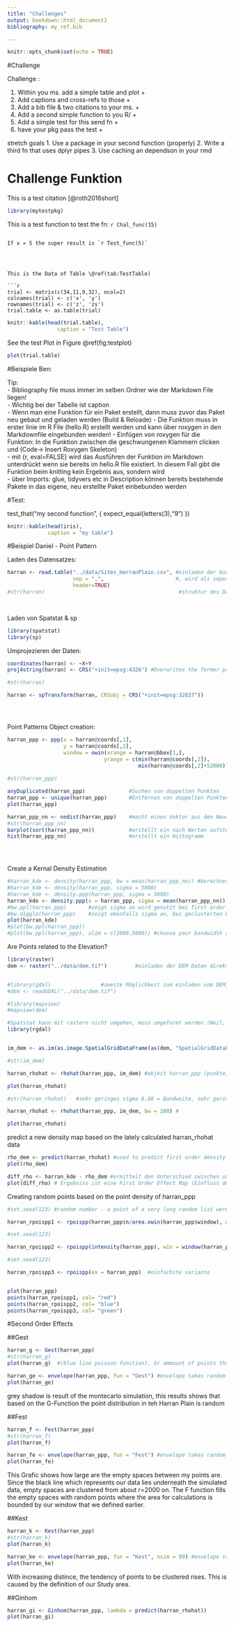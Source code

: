 ```yaml
---
title: "Challenges"
output: bookdown::html_document2
bibliography: my_ref.bib

---
```


```r
knitr::opts_chunk$set(echo = TRUE)
```

#Challenge 

Challenge :

1. Within you ms. add a simple table and plot        +
2. Add captions and cross-refs to those              +
3. Add a bib file & two citations to your ms.        +
4. Add a second simple function to you R/            +
5. Add a simple test for this send fn                +
6. have your pkg pass the test                       +


stretch goals
1. Use a package in your second function (properly)
2. Write a third fn that uses dplyr pipes
3. Use caching an dependson in your rmd





# Challenge Funktion

This is a test citation [@roth2016short]

```r
library(mytestpkg)

```


This is a test function to test the fn:  `r Chal_func(15)`




```

If x = 5 the super result is `r Test_func(5)`




This is the Data of Table \@ref(tab:TestTable)

```r


trial <- matrix(c(34,11,9,32), ncol=2)
colnames(trial) <- c('x', 'y')
rownames(trial) <- c('z', 'zs')
trial.table <- as.table(trial)
```

```r
knitr::kable(head(trial.table),
                caption = "Test Table")
```


See the test Plot in Figure \@ref(fig:testplot)


```r
plot(trial.table)
```







#Beispiele Ben:

Tip:      
- Bibliography file muss immer im selben Ordner wie der Markdown File liegen!     
- Wichtig bei der Tabelle ist caption          
- Wenn man eine Funktion für ein Paket erstellt, dann muss zuvor das Paket neu gebaut und geladen werden (Build & Reloade)
- Die Funktion muss in erster linie im R File (hello.R) erstellt werden und kann über roxygen in den Markdownfile eingebunden werden!
- Einfügen von roxygen für die Funktion: In die Funktion zwischen die geschwungenen Klammern clicken und (Code-> Insert Roxygen Skeleton)      
- mit {r, eval=FALSE} wird das Ausführen der Funktion im Markdown unterdrückt wenn sie bereits im hello.R file existiert. In diesem Fall gibt die Funktion beim knitting kein Ergebnis aus, sondern wird      
- über Imports: glue, tidyvers etc in Description können bereits bestehende Pakete in das eigene, neu erstellte Paket einbebunden werden



#Test:

test_that("my second function", {
  expect_equal(letters(3),"9")
})

     
         
             
                 


```r
knitr::kable(head(iris),
             caption = "my table")

```


     
          
          


#Beispiel Daniel - Point Pattern      
         
                 
                 
                 
Laden des Datensatzes:

```r
harran <- read.table("../data/Sites_HarranPlain.csv", #einladen der Harran Ebenen Daten
                     sep = ",",                       #, wird als seperator definiert
                     header=TRUE)
#str(harran)                                           #struktur des Datensatzes

                               


```


Laden von Spatstat & sp


```r
library(spatstat) 
library(sp)
```


Umprojezieren der Daten:

```r
coordinates(harran) <- ~X+Y
proj4string(harran) <- CRS("+init=epsg:4326") #Overwrites the former projection!!!!!!!

#str(harran)

harran <- spTransform(harran, CRSobj = CRS("+init=epsg:32637"))





```


Point Patterns Object creation:

```r
harran_ppp <- ppp(x = harran@coords[,1],
                  y = harran@coords[,2],
                  window = owin(xrange = harran@bbox[1,],
                               yrange = c(min(harran@coords[,2]),
                                          min(harran@coords[,2]+52000)))) # Das Einbinden von check = FALSE  würde alle Punkte außerhalb des fensters und doppelte Punkte unwiederbringlich löschen 
                  
#str(harran_ppp)

anyDuplicated(harran_ppp)              #Suchen von doppelten Punkten
harran_ppp <- unique(harran_ppp)       #Entfernen von doppelten Punkten
plot(harran_ppp)

harran_ppp_nn <- nndist(harran_ppp)    #macht einen Vektor aus den Nearest Neigbour Werten der Datei harran_ppp
#str(harran_ppp_nn)
barplot(sort(harran_ppp_nn))           #erstellt ein nach Werten aufsteigenden Barplot
hist(harran_ppp_nn)                    #erstellt ein Histogramm


                  
```


Create a Kernal Density Estimation

```r


#harran_kde <- density(harran_ppp, bw = mean(harran_ppp_nn)) #berechnet die Kernel Density Estimation mit 
#harran_kde <- density(harran_ppp, sigma = 5000)
#harran_kde <- density.ppp(harran_ppp, sigma = 5000)
harran_kde <- density.ppp(x = harran_ppp, sigma = mean(harran_ppp_nn))  #richtige methode, ussing the empirical sigma
#bw.ppl(harran_ppp)       #zeigt sigma an wird genutzt bei first order effects
#bw.diggle(harran_ppp)    #zeigt ebenfalls sigma an, bei geclusterten Point Patterns zu verwenden
plot(harran_kde)
#plot(bw.ppl(harran_ppp))
#plot(bw.ppl(harran_ppp), xlim = c(2000,5000)) #choose your bandwidth according to your Question

```

Are Points related to the Elevation?

```r

library(raster)
dem <- raster("../data/dem.tif")         #einladen der DEM Daten direkt als Raster


#library(gdal)                #zweite Möglichkeit zum einladen vom DEM, macht allerdings ein SpacialGridDataFrame draus, kein Raster!
#dem <- readGDAL("../data/dem.tif")

#library(mapview)
#mapview(dem)

#Spatstat kann mit rastern nicht umgehen, muss umgeformt werden (Weil, Spatstat package is older than the raster)
library(rgdal)


im_dem <- as.im(as.image.SpatialGridDataFrame(as(dem, "SpatialGridDataFrame"))) #umformen von Raster zu SpatialGridDataFrame

#str(im_dem)

harran_rhohat <- rhohat(harran_ppp, im_dem) #object harran_ppp (punkte), covariate im_dem (dem/hoeheninformation)- zeigt rellation zwischen Höhe und Punktdichte

plot(harran_rhohat)

#str(harran_rhohat)   #sehr geringes sigma 6.88 = Bandweite, sehr gering und nicht uunbedingt nützlich, daher eventuell sigma selbst bestimmen

harran_rhohat <- rhohat(harran_ppp, im_dem, bw = 200) #

plot(harran_rhohat)

```


predict a new density map based on the lately calculated harran_rhohat data



```r

rho_dem <- predict(harran_rhohat) #used to predict first order density
plot(rho_dem)

diff_rho <- harran_kde - rho_dem #ermittelt den Unterschied zwischen unserer berechneten Kernel Density Estimation (harran_kde) und den vorhergesagten Werten aus harran_rhohat
plot(diff_rho) # Ergebniss ist eine First Order Effect Map (Einfluss der Faktoren allerdings berücksichtigen!)

```

Creating random points based on the point density of harran_ppp


```r
#set.seed(123) #random number - a point of a very long random list were it starts, in diesem Falle werden die Punkte aus harran_rpoispp1-3 jeweils überschrieben beim Plotten -> in der letzten Abbildung wären dann nur noch die Ausgangspunkte von harran_ppp und harran_rpoispp3 dargestellt, da die ergebnisse der unterschiedlichen methoden übereinstimmen. Ohne set.seed werden alle Punkte randomized gesetzt, somit sind dann schwarz, blau, rot und grün zu sehen

harran_rpoispp1 <- rpoispp(harran_ppp$n/area.owin(harran_ppp$window), win = harran_ppp$window)  #poisson distribution testing (randomn poisson process) - Lambda gleich pointdensity wie harran_ppp

#set.seed(123)

harran_rpoispp2 <- rpoispp(intensity(harran_ppp), win = window(harran_ppp)) #einfachere Variante

#set.seed(123)

harran_rpoispp3 <- rpoispp(ex = harran_ppp)  #einfachste variante


plot(harran_ppp)
points(harran_rpoispp1, col= "red")
points(harran_rpoispp2, col= "blue")
points(harran_rpoispp3, col= "green")


```


#Second Order Effects

##Gest

```r

harran_g <- Gest(harran_ppp)          
#str(harran_g)
plot(harran_g)  #(blue line poisson function), Gr ammount of points that have a have a certain nearest neighbour distance, empirische 
```





```r
harran_ge <- envelope(harran_ppp, fun = "Gest") #envelope takes random points 99 times and calculates the g function for this 99 points
plot(harran_ge)

```


grey shadow is result of the montecarlo simulation, this results shows that based on the G-Function the point distribution in teh Harran Plain is random



##Fest



```r

harran_f <- Fest(harran_ppp)          
#str(harran_f)
plot(harran_f) 

```



```r
harran_fe <- envelope(harran_ppp, fun = "Fest") #envelope takes random points 99 times and calculates the g function for this 99 points
plot(harran_fe)
```

This Grafic shows how large are the empty spaces between my points are. Since the black line which represents our data lies underneath the simulated data, empty spaces are clustered from about r=2000 on.
The F function fills the empty spaces with random points where the area for calculations is bounded by our window that we defined earlier.


##Kest



```r
harran_k <- Kest(harran_ppp)          
#str(harran_k)
plot(harran_k) 
```



```r
harran_ke <- envelope(harran_ppp, fun = "Kest", nsim = 99) #envelope takes random points 99 times and calculates the g function for this 99 points
plot(harran_ke)
```


With increasing distince, the tendency of points to be clustered rises. This is caused by the definition of our Study area. 



##Ginhom


```r

harran_gi <- Ginhom(harran_ppp, lambda = predict(harran_rhohat))
plot(harran_gi)


```



